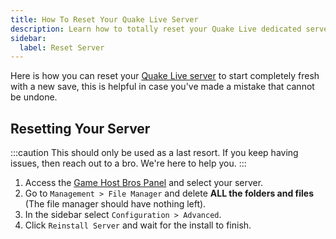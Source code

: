 ```yaml
---
title: How To Reset Your Quake Live Server
description: Learn how to totally reset your Quake Live dedicated server.
sidebar:
  label: Reset Server
---
```


Here is how you can reset your [Quake Live server](https://www.gamehostbros.com/quake-live-server-hosting/) to start completely fresh with a new save, this is helpful in case you've made a mistake that cannot be undone.

## Resetting Your Server

:::caution
This should only be used as a last resort. If you keep having issues, then reach out to a bro. We're here to help you.
:::

<Steps>

1. Access the [Game Host Bros Panel](https://panel.gamehostbros.com/) and select your server.
2. Go to `Management > File Manager` and delete **ALL the folders and files** (The file manager should have nothing left).
3. In the sidebar select `Configuration > Advanced`.
4. Click `Reinstall Server` and wait for the install to finish.
</Steps>